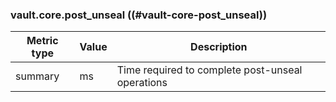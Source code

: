 ### vault.core.post_unseal ((#vault-core-post_unseal))

Metric type | Value | Description
----------- | ----- | -----------
summary     | ms    | Time required to complete post-unseal operations